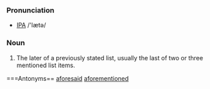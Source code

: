 ===Pronunciation===
* [[IPA]] /'lætə/

===Noun===
# The later of a previously stated list, usually the last of two or three mentioned list items.

===Antonyms==
[[aforesaid]]
[[aforementioned]]